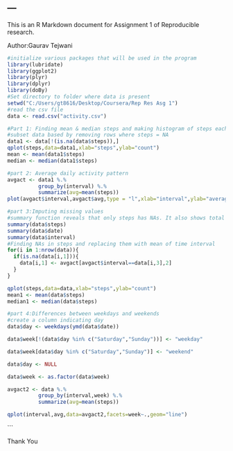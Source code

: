 ---
---

This is an R Markdown document for Assignment 1 of Reproducible research.

Author:Gaurav Tejwani

```r
#initialize various packages that will be used in the program
library(lubridate)
library(ggplot2)
library(plyr)
library(dplyr)
library(doBy)
#Set directory to folder where data is present
setwd("C:/Users/gt8616/Desktop/Coursera/Rep Res Asg 1")
#read the csv file
data <- read.csv("activity.csv")

#Part 1: Finding mean & median steps and making histogram of steps each day
#subset data based by removing rows where steps = NA
data1 <- data[!(is.na(data$steps)),]
qplot(steps,data=data1,xlab="steps",ylab="count")
mean <- mean(data1$steps)
median <- median(data1$steps)

#part 2: Average daily activity pattern
avgact <- data1 %.%
          group_by(interval) %.%
          summarize(avg=mean(steps))
plot(avgact$interval,avgact$avg,type = "l",xlab="interval",ylab="average steps")

#part 3:Imputing missing values
#summary function reveals that only steps has NAs. It also shows total NAs present
summary(data$steps)
summary(data$date)
summary(data$interval)
#Finding NAs in steps and replacing them with mean of time interval
for(i in 1:nrow(data)){
  if(is.na(data[i,1])){
    data[i,1] <- avgact[avgact$interval==data[i,3],2]
  }
}

qplot(steps,data=data,xlab="steps",ylab="count")
mean1 <- mean(data$steps)
median1 <- median(data$steps)

#part 4:Differences between weekdays and weekends
#create a column indicating day
data$day <- weekdays(ymd(data$date))

data$week[!(data$day %in% c("Saturday","Sunday"))] <- "weekday"

data$week[data$day %in% c("Saturday","Sunday")] <- "weekend"

data$day <- NULL

data$week <- as.factor(data$week)

avgact2 <- data %.%
          group_by(interval,week) %.%
          summarize(avg=mean(steps))

qplot(interval,avg,data=avgact2,facets=week~.,geom="line")


```

```

Thank You
